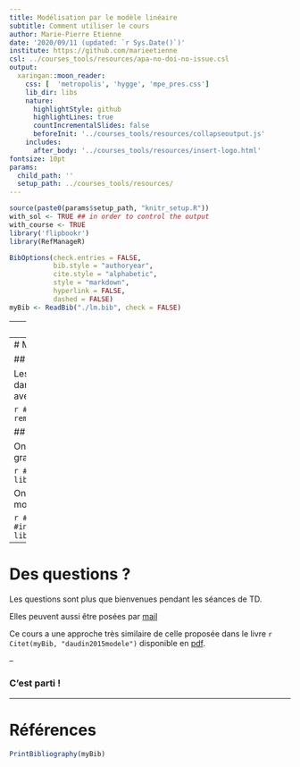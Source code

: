 ```yaml
---
title: Modélisation par le modèle linéaire
subtitle: Comment utiliser le cours
author: Marie-Pierre Etienne
date: '2020/09/11 (updated: `r Sys.Date()`)'
institute: https://github.com/marieetienne
csl: ../courses_tools/resources/apa-no-doi-no-issue.csl
output:
  xaringan::moon_reader:
    css: [  'metropolis', 'hygge', 'mpe_pres.css']
    lib_dir: libs
    nature:
      highlightStyle: github
      highlightLines: true
      countIncrementalSlides: false
      beforeInit: '../courses_tools/resources/collapseoutput.js'
    includes:
      after_body: '../courses_tools/resources/insert-logo.html'
fontsize: 10pt
params:
  child_path: ''
  setup_path: ../courses_tools/resources/
---
```




```r
source(paste0(params$setup_path, "knitr_setup.R"))
with_sol <- TRUE ## in order to control the output
with_course <- TRUE
library('flipbookr')
library(RefManageR)
```


```r
BibOptions(check.entries = FALSE,
           bib.style = "authoryear",
           cite.style = "alphabetic",
           style = "markdown",
           hyperlink = FALSE,
           dashed = FALSE)
myBib <- ReadBib("./lm.bib", check = FALSE)
```

---
# Introduction

Le cours compporte des sessions des cours enregistrées et des TDS en visioconférence.

Les codes utilisés dans les parties de cours enregistrées sont mis à disposition néanmoins le cours se concentre sur les concepts de modélisation et ne détaillera qu'à minima les commandes utilisées.

L'ensemble des slides est disponible sur [mon compte GitHub](https://github.com/MarieEtienne/courses/tree/master/linearmodel) sous forme de fichiers `.Rmd`.


---
# Mise en oeuvre

## Données 

Les données utilisées dans le cours sont disponibles dans le package `coursedata` à installer depuis GitHub avec la commande :


```r
#install.package('remotes')
remotes::install_github('MarieEtienne/coursesdata')
```

## Code R

On va utiliser les fonctions du `tidyverse` et les graphiques sont proposés avec `ggplot2`.

```r
#install.package('tidyverse')
library(tidyverse)
library(ggplot2)
```

On utilisera également des fonctions spécifiques du modèle linéaire

```r
#install.packages('car')
#install.packages('emmeans')
library(car)
library(emmeans)
```


---
# Des questions ?

Les questions sont plus que bienvenues pendant les séances de TD. 

Elles peuvent aussi être posées par [mail](mailto:marie-pierre.etienne@agrocampus-ouest.fr)


Ce cours a une approche très similaire de celle proposée dans le livre `r Citet(myBib, "daudin2015modele")` disponible en [pdf](https://marieetienne.github.io/MesPapiers/2012_ModeleLineaireEt_Extensions.pdf).

--

### C'est parti !

---
# Références


```r
PrintBibliography(myBib)
```




